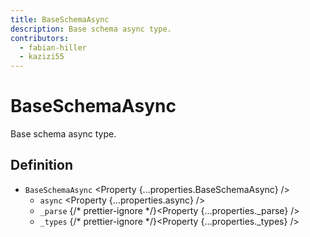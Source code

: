 ```yaml
---
title: BaseSchemaAsync
description: Base schema async type.
contributors:
  - fabian-hiller
  - kazizi55
---
```



# BaseSchemaAsync

Base schema async type.

## Definition

- `BaseSchemaAsync` <Property {...properties.BaseSchemaAsync} />
  - `async` <Property {...properties.async} />
  - `_parse` {/* prettier-ignore */}<Property {...properties._parse} />
  - `_types` {/* prettier-ignore */}<Property {...properties._types} />

